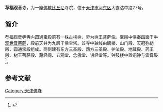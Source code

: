 '''荐福观音寺'''，为一座[[佛教|佛教]][[比丘尼|比丘尼]]寺院，位于[[天津市|天津市]][[河东区|河东区]]大直沽中路27号。

== 简介 ==
荐福观音寺寺内圆通宝殿前有一株古槐树，旁为树王菩萨像。宝殿中供奉四面千手[[观世音菩萨|观世音菩萨]]，殿前天井为九层千佛宝塔。该寺中轴线由牌楼、山门殿、天冠弥勒殿、圆通宝殿组成。两侧建有东方三圣殿、西方三圣殿、护法殿、地藏殿、药王殿、树王菩萨殿、藏经阁、五观堂、念佛堂、讲经堂等。钟鼓楼中置铜钟与雷音鼓<ref>{{Cite web |url=http://zhihai.heshang.net/picture/syft/sy/200712/20071208200918.html |title=天津荐福观音寺 |accessdate=2010-11-20 |archive-date=2010-03-14 |archive-url=https://web.archive.org/web/20100314180034/http://zhihai.heshang.net/picture/syft/sy/200712/20071208200918.html |dead-url=yes }}</ref>。

==参考文献==
{{reflist}}

{{老天津卫}}
{{天津市佛教寺庙}}
{{DEFAULTSORT:J}}
[[Category:天津佛寺|Category:天津佛寺]]
{{佛教小作品}}
{{tianjin-stub}}